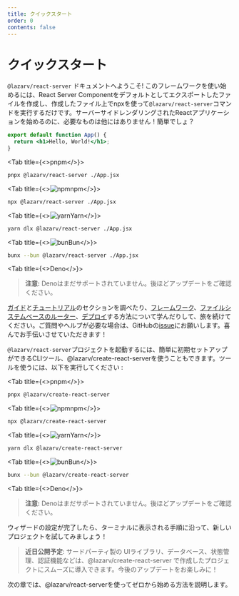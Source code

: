 ```yaml
---
title: クイックスタート
order: 0
contents: false
---
```



# クイックスタート
`@lazarv/react-server` ドキュメントへようこそ! このフレームワークを使い始めるには、React Server Componentをデフォルトとしてエクスポートしたファイルを作成し、作成したファイル上でnpxを使って`@lazarv/react-server`コマンドを実行するだけです。サーバーサイドレンダリングされたReactアプリケーションを始めるのに、必要なものは他にはありません！簡単でしょ？

```jsx filename="./App.jsx"
export default function App() {
  return <h1>Hello, World!</h1>;
}
```

<Tabs name="runtime">

<Tab title={<><Pnpm className="w-4 max-h-4" />pnpm</>}>
```sh
pnpx @lazarv/react-server ./App.jsx
```
</Tab>

<Tab title={<><img src="/npm.svg" alt="npm" className="w-4" />npm</>}>
```sh
npx @lazarv/react-server ./App.jsx
```
</Tab>

<Tab title={<><img src="/yarn.svg" alt="yarn" className="w-4" />Yarn</>}>
```sh
yarn dlx @lazarv/react-server ./App.jsx
```
</Tab>

<Tab title={<><img src="/bun.svg" alt="bun" className="w-4" />Bun</>}>
```sh
bunx --bun @lazarv/react-server ./App.jsx
```
</Tab>

<Tab title={<><Deno className="w-4 max-h-4" />Deno</>}>

> **注意:** Denoはまだサポートされていません。後ほどアップデートをご確認ください。

</Tab>

</Tabs>

[ガイド](/guide)と[チュートリアル](/tutorials)のセクションを調べたり、[フレームワーク](/framework)、[ファイルシステムベースのルーター](/router)、[デプロイ](/deploy)する方法について学んだりして、旅を続けてください。ご質問やヘルプが必要な場合は、GitHubの[issue](https://github.com/lazarv/react-server/issues)にお願いします。喜んでお手伝いさせていただきます！

`@lazarv/react-server`プロジェクトを起動するには、簡単に初期セットアップができるCLIツール、@lazarv/create-react-serverを使うこともできます。ツールを使うには、以下を実行してください :

<Tabs name="create">

<Tab title={<><Pnpm className="w-4 max-h-4" />pnpm</>}>
```sh
pnpx @lazarv/create-react-server
```
</Tab>

<Tab title={<><img src="/npm.svg" alt="npm" className="w-4" />npm</>}>
```sh
npx @lazarv/create-react-server
```
</Tab>

<Tab title={<><img src="/yarn.svg" alt="yarn" className="w-4" />Yarn</>}>
```sh
yarn dlx @lazarv/create-react-server
```
</Tab>

<Tab title={<><img src="/bun.svg" alt="bun" className="w-4" />Bun</>}>
```sh
bunx --bun @lazarv/create-react-server
```
</Tab>

<Tab title={<><Deno className="w-4 max-h-4" />Deno</>}>

> **注意:** Denoはまだサポートされていません。後ほどアップデートをご確認ください。

</Tab>

</Tabs>

ウィザードの設定が完了したら、ターミナルに表示される手順に沿って、新しいプロジェクトを試してみましょう！

> **近日公開予定**: サードパーティ製の UIライブラリ、データベース、状態管理、認証機能などは、@lazarv/create-react-server で作成したプロジェクトにスムーズに導入できます。今後のアップデートをお楽しみに！

次の章では、@lazarv/react-serverを使ってゼロから始める方法を説明します。